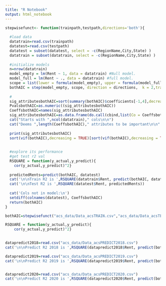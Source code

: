 ```yaml
---
title: "R Notebook"
output: html_notebook
---
```


```r
stepwisefunct<- function(trainpath,testpath,directions='both'){
  
  #load data
  datatrain=read.csv(trainpath)
  datatest=read.csv(testpath)
  datatest = subset(datatest, select = -c(RegionName,City,State) )
  datatrain = subset(datatrain, select = -c(RegionName,City,State) )
  
  #initialize models
  n=nrow(datatrain)
  model_empty = lm(Rent ~ 1, data = datatrain) #Null model.
  model_full = lm(Rent ~ ., data = datatrain) #full model.
  scope = list(lower = formula(model_empty), upper = formula(model_full))
  bothAIC = step(model_empty, scope, direction = directions,  k = 2,trace=0)
  
  #
  sig_attributesbothAIC=sort(summary(bothAIC)$coefficients[-1,4],decreasing = TRUE)
  PvalsbothAIC=as.numeric((sig_attributesbothAIC))
  CoeffsbothAIC=names(sig_attributesbothAIC)
  sig_attributesbothAIC=as.data.frame(do.call(cbind,list(Co = CoeffsbothAIC, P = PvalsbothAIC)))
  cat("Starts with ",ncol(datatrain)," cols\n\n")
  cat("Deems ",length(CoeffsbothAIC)," attributes to be important\n\n" )
  
  print(sig_attributesbothAIC)
  sort(vif(bothAIC),decreasing = TRUE)[sort(vif(bothAIC),decreasing = TRUE)>5]
  
  
  #explore its performance 
  #get test r2 val 
  RSQUARE = function(y_actual,y_predict){
    cor(y_actual,y_predict)^2}
  
  predictedRents=predict(bothAIC, datatest)
  cat('\n\nTrain R2 is ',RSQUARE(datatrain$Rent, predict(bothAIC, datatrain)))
  cat('\n\nTest R2 is ',RSQUARE(datatest$Rent, predictedRents))
  
  cat('Cols not in model:\n')
  setdiff(colnames(datatest), CoeffsbothAIC)
  return(bothAIC)
}


```

```r
bothAIC=stepwisefunct("acs_data/Data_acsTRAIN.csv","acs_data/Data_acsTEST.csv",directions='forward')


```
```r
RSQUARE = function(y_actual,y_predict){
    cor(y_actual,y_predict)^2}
  

datapredict2018=read.csv("acs_data/Data_acsPREDICT2018.csv")
cat('\n\nPredict R2 2018 is ',RSQUARE(datapredict2018$Rent, predict(bothAIC, datapredict2018)))

datapredict2019=read.csv("acs_data/Data_acsPREDICT2019.csv")
cat('\n\nPredict R2 2019 is ',RSQUARE(datapredict2019$Rent, predict(bothAIC, datapredict2019)))


datapredict2020=read.csv("acs_data/Data_acsPREDICT2020.csv")
cat('\n\nPredict R2 2020 is ',RSQUARE(datapredict2020$Rent, predict(bothAIC, datapredict2020)))

```
